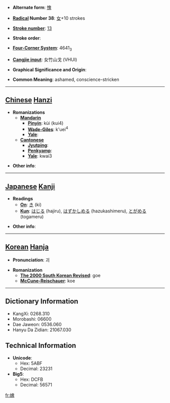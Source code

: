 * '''Alternate form''': [[愧]]

* '''[[Wiktionary:Chinese radical index| Radical]] Number 38''': [[Wiktionary:Chinese radical index 女|女]]+10 strokes

* '''[[Wiktionary:Chinese total strokes index|Stroke number]]''': [[Wiktionary:Chinese total strokes index 13|13]]

* '''Stroke order''': 

* '''[[Wiktionary:Chinese four corner index|Four-Corner System]]''': 4641<sub>3</sub>

* '''[[Wiktionary:Chinese Cangjie index|Cangjie input]]''': 女竹山戈 (VHUI)

* '''Graphical Significance and Origin''': 

* '''Common Meaning''': ashamed, conscience-stricken

----

== [[Chinese]] [[Hanzi]] ==

* '''Romanizations'''
** '''[[Mandarin]]'''
*** '''[[Pinyin]]''': kùi (kui4)
*** '''[[Wade-Giles]]''': k'uei<sup>4</sup>
*** '''[[Yale]]''': 
** '''[[Cantonese]]'''
*** '''[[Jyutping]]''':
*** '''[[Penkyamp]]''': 
*** '''[[Yale]]''': kwai3

* '''Other info''': 

----

== [[Japanese]] [[Kanji]] ==

* '''Readings'''
** '''[[On]]''': [[き]] (ki)
** '''[[Kun]]''': [[はじる]] (hajiru), [[はずかしめる]] (hazukashimeru), [[とがめる]] (togameru)

* '''Other info''':  

----

== [[Korean]] [[Hanja]] ==

* '''Pronunciation''': 괴

* '''Romanization'''
** '''[[The 2000 South Korean Revised Romanization|The 2000 South Korean Revised]]''': goe
** '''[[McCune-Reischauer]]''': koe

----

== Dictionary Information ==

* KangXi: 0268.310
* Morobashi: 06600
* Dae Jaweon: 0536.060
* Hanyu Da Zidian: 21067.030

== Technical Information ==

* '''Unicode''':
** Hex: 5ABF
** Decimal: 23231
* '''Big5''':
** Hex: DCFB
** Decimal: 56571

[[fr:媿]]